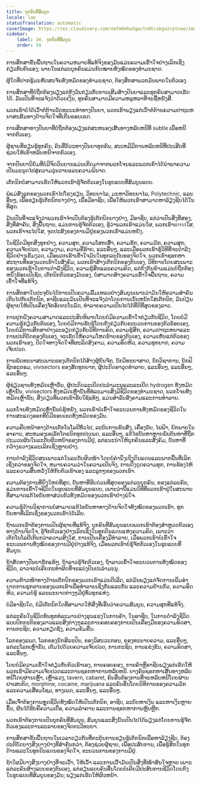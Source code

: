 ```yaml
---
title: ບຸກຄົນທີ່ສົມບູນ
locale: lao
statusTranslation: automatic
coverImage: https://res.cloudinary.com/xmfm6mhw3gwctndtcubgx2rptnae/image/upload/v1740337243/small_cover_educacion_fundamental_a051170f1c.webp
sidebar:
    label: 34. ບຸກຄົນທີ່ສົມບູນ
    order: 34
---
```

ການສຶກສາຂັ້ນພື້ນຖານໃນຄວາມຫມາຍທີ່ແທ້ຈິງຂອງມັນແມ່ນຄວາມເຂົ້າໃຈຢ່າງເລິກເຊິ່ງກ່ຽວກັບຕົນເອງ; ພາຍໃນແຕ່ລະບຸກຄົນແມ່ນກົດໝາຍທັງໝົດຂອງທໍາມະຊາດ.

ຜູ້ໃດທີ່ຢາກຮູ້ມະຫັດສະຈັນທັງຫມົດຂອງທໍາມະຊາດ, ຕ້ອງສຶກສາພວກມັນພາຍໃນຕົວເອງ.

ການສຶກສາທີ່ບໍ່ຖືກຕ້ອງພຽງແຕ່ກັງວົນກ່ຽວກັບການເສີມສ້າງປັນຍາແລະທຸກຄົນສາມາດເຮັດໄດ້. ມັນເປັນທີ່ຈະແຈ້ງວ່າດ້ວຍເງິນ, ທຸກຄົນສາມາດມີຄວາມຫລູຫລາທີ່ຈະຊື້ຫນັງສື.

ພວກເຮົາບໍ່ໄດ້ເວົ້າຕໍ່ຕ້ານວັດທະນະທໍາທາງປັນຍາ, ພວກເຮົາພຽງແຕ່ເວົ້າຕໍ່ຕ້ານຄວາມປາຖະຫນາສະສົມທາງດ້ານຈິດໃຈທີ່ເກີນຂອບເຂດ.

ການສຶກສາທາງປັນຍາທີ່ບໍ່ຖືກຕ້ອງພຽງແຕ່ສະຫນອງເສັ້ນທາງຫລົບຫນີທີ່ subtle ເພື່ອຫນີຈາກຕົວເອງ.

ຜູ້ຊາຍທີ່ຮຽນຮູ້ທຸກຄົນ, ຄົນຂີ້ຕົວະທາງປັນຍາທຸກຄົນ, ສະເຫມີມີການຫລົບຫນີທີ່ປະເສີດທີ່ຊ່ວຍໃຫ້ເຂົາຫລົບຫນີຈາກຕົວເອງ.

ຈາກປັນຍານິຍົມທີ່ບໍ່ມີຈິດວິນຍານແມ່ນເກີດມາຈາກພວກໂຈນແລະພວກເຂົາໄດ້ນໍາພາຄວາມເປັນມະນຸດໄປສູ່ຄວາມວຸ່ນວາຍແລະຄວາມພິນາດ.

ເຕັກນິກບໍ່ສາມາດເຮັດໃຫ້ພວກເຮົາຮູ້ຈັກຕົວເອງໃນຮູບແບບທີ່ສົມບູນແບບ.

ພໍ່ແມ່ສົ່ງລູກຂອງພວກເຂົາໄປໂຮງຮຽນ, ວິທະຍາໄລ, ມະຫາວິທະຍາໄລ, Polytechnic, ແລະອື່ນໆ, ເພື່ອຮຽນຮູ້ເຕັກນິກບາງຢ່າງ, ເພື່ອມີອາຊີບ, ເພື່ອໃຫ້ພວກເຂົາສາມາດຫາລ້ຽງຊີບໄດ້ໃນທີ່ສຸດ.

ມັນເປັນທີ່ຈະແຈ້ງວ່າພວກເຮົາຈໍາເປັນຕ້ອງຮູ້ເຕັກນິກບາງຢ່າງ, ມີອາຊີບ, ແຕ່ວ່າເປັນສິ່ງທີ່ສອງ, ສິ່ງທີ່ສໍາຄັນ, ສິ່ງພື້ນຖານ, ແມ່ນການຮູ້ຈັກຕົວເອງ, ຮູ້ວ່າພວກເຮົາແມ່ນໃຜ, ພວກເຮົາมาจากໃສ, ພວກເຮົາຈະໄປໃສ, ຈຸດປະສົງຂອງການມີຢູ່ຂອງພວກເຮົາແມ່ນຫຍັງ.

ໃນຊີວິດມີທຸກສິ່ງທຸກຢ່າງ, ຄວາມສຸກ, ຄວາມໂສກເສົ້າ, ຄວາມຮັກ, ຄວາມມັກ, ຄວາມສຸກ, ຄວາມເຈັບປວດ, ຄວາມງາມ, ຄວາມຂີ້ຮ້າຍ, ແລະອື່ນໆ, ແລະເມື່ອພວກເຮົາຮູ້ວິທີທີ່ຈະດໍາລົງຊີວິດຢ່າງເຂັ້ມງວດ, ເມື່ອພວກເຮົາເຂົ້າໃຈມັນໃນທຸກລະດັບຂອງຈິດໃຈ, ພວກເຮົາຊອກຫາສະຖານທີ່ຂອງພວກເຮົາໃນສັງຄົມ, ພວກເຮົາສ້າງເຕັກນິກຂອງຕົນເອງ, ວິທີການໂດຍສະເພາະຂອງພວກເຮົາໃນການດໍາລົງຊີວິດ, ຄວາມຮູ້ສຶກແລະຄວາມຄິດ, ແຕ່ກົງກັນຂ້າມແມ່ນບໍ່ຖືກຕ້ອງຫນຶ່ງຮ້ອຍເປີເຊັນ, ເຕັກນິກຕົວຂອງມັນເອງ, ບໍ່ສາມາດສ້າງຄວາມເຂົ້າໃຈພື້ນຖານ, ຄວາມເຂົ້າໃຈທີ່ແທ້ຈິງ.

ການສຶກສາໃນປະຈຸບັນໄດ້ກາຍເປັນຄວາມລົ້ມເຫລວຢ່າງສົມບູນເພາະວ່າມັນໃຫ້ຄວາມສໍາຄັນເກີນໄປກັບເຕັກນິກ, ອາຊີບແລະມັນເປັນທີ່ຈະແຈ້ງວ່າໂດຍການເນັ້ນຫນັກໃສ່ເຕັກນິກ, ມັນປ່ຽນຜູ້ຊາຍໃຫ້ເປັນເຄື່ອງຈັກອັດຕະໂນມັດ, ທໍາລາຍຄວາມເປັນໄປໄດ້ທີ່ດີທີ່ສຸດຂອງລາວ.

ການປູກຝັງຄວາມສາມາດແລະປະສິດທິພາບໂດຍບໍ່ມີຄວາມເຂົ້າໃຈກ່ຽວກັບຊີວິດ, ໂດຍບໍ່ມີຄວາມຮູ້ກ່ຽວກັບຕົນເອງ, ໂດຍບໍ່ມີການຮັບຮູ້ໂດຍກົງກ່ຽວກັບຂະບວນການຂອງຕົວຂ້ອຍເອງ, ໂດຍບໍ່ມີການສຶກສາຢ່າງລະອຽດກ່ຽວກັບວິທີການຄິດ, ຄວາມຮູ້ສຶກ, ຄວາມປາຖະຫນາແລະການປະຕິບັດຂອງຕົນເອງ, ຈະເຮັດໃຫ້ຄວາມໂຫດຮ້າຍຂອງຕົນເອງ, ຄວາມເຫັນແກ່ຕົວຂອງພວກເຮົາເອງ, ປັດໃຈທາງຈິດໃຈທີ່ຜະລິດສົງຄາມ, ຄວາມອຶດຫິວ, ຄວາມທຸກຍາກ, ຄວາມເຈັບປວດ.

ການພັດທະນາສະເພາະຂອງເຕັກນິກໄດ້ສ້າງຜູ້ກົນຈັກ, ນັກວິທະຍາສາດ, ນັກວິຊາການ, ນັກຟິຊິກອະຕອມ, vivisectors ຂອງສັດທຸກຍາກ, ຜູ້ປະດິດອາວຸດທໍາລາຍ, ແລະອື່ນໆ, ແລະອື່ນໆ, ແລະອື່ນໆ.

ຜູ້ຊ່ຽວຊານທັງຫມົດເຫຼົ່ານັ້ນ, ຜູ້ປະດິດລະເບີດປະລໍາມະນູແລະລະເບີດ hydrogen ທັງຫມົດເຫຼົ່ານັ້ນ, vivisectors ທັງຫມົດເຫຼົ່ານັ້ນທີ່ທໍລະມານສິ່ງມີຊີວິດຂອງທໍາມະຊາດ, ພວກໂຈນທັງຫມົດເຫຼົ່ານັ້ນ, ສິ່ງດຽວທີ່ພວກເຂົາຮັບໃຊ້ແທ້ໆ, ແມ່ນສໍາລັບສົງຄາມແລະການທໍາລາຍ.

ພວກໂຈນທັງຫມົດເຫຼົ່ານັ້ນບໍ່ຮູ້ຫຍັງ, ພວກເຂົາບໍ່ເຂົ້າໃຈຂະບວນການທັງຫມົດຂອງຊີວິດໃນການສະແດງອອກທີ່ບໍ່ມີຂອບເຂດທັງຫມົດຂອງມັນ.

ຄວາມຄືບຫນ້າທາງດ້ານເຕັກໂນໂລຢີທົ່ວໄປ, ລະບົບການຂົນສົ່ງ, ເຄື່ອງນັບ, ໄຟຟ້າ, ຍົກພາຍໃນອາຄານ, ສະຫມອງເອເລັກໂຕຣນິກທຸກປະເພດ, ແລະອື່ນໆ, ແກ້ໄຂບັນຫາຫຼາຍພັນບັນຫາທີ່ຖືກປະມວນຜົນໃນລະດັບຜິວຫນ້າຂອງການມີຢູ່, ແຕ່ແນະນໍາໃຫ້ບຸກຄົນແລະສັງຄົມ, ບັນຫາທີ່ກວ້າງຂວາງແລະເລິກເຊິ່ງຫຼາຍຢ່າງ.

ການດໍາລົງຊີວິດສະເພາະແຕ່ໃນລະດັບຜິວໜ້າ ໂດຍບໍ່ຄໍານຶງເຖິງດິນແດນແລະພາກພື້ນທີ່ເລິກເຊິ່ງກວ່າຂອງຈິດໃຈ, ຫມາຍຄວາມວ່າໃນຄວາມເປັນຈິງ, ການດຶງດູດຄວາມທຸກ, ການຮ້ອງໄຫ້ ແລະຄວາມສິ້ນຫວັງໃຫ້ກັບຕົວເຮົາເອງ ແລະລູກໆຂອງພວກເຮົາ.

ຄວາມຕ້ອງການທີ່ຍິ່ງໃຫຍ່ທີ່ສຸດ, ບັນຫາທີ່ຮີບດ່ວນທີ່ສຸດຂອງແຕ່ລະບຸກຄົນ, ຂອງແຕ່ລະຄົນ, ແມ່ນການເຂົ້າໃຈຊີວິດໃນຮູບແບບທີ່ສົມບູນແບບ, ເພາະວ່ານີ້ແມ່ນວິທີທີ່ພວກເຮົາຢູ່ໃນສະພາບທີ່ສາມາດແກ້ໄຂບັນຫາສ່ວນຕົວທັງຫມົດຂອງພວກເຮົາຢ່າງພໍໃຈ.

ຄວາມຮູ້ດ້ານວິຊາການບໍ່ສາມາດແກ້ໄຂບັນຫາທາງດ້ານຈິດໃຈທັງໝົດຂອງພວກເຮົາ, ທຸກບັນຫາທີ່ເລິກເຊິ່ງຂອງພວກເຮົາໄດ້ເລີຍ.

ຖ້າພວກເຮົາຕ້ອງການເປັນຜູ້ຊາຍທີ່ແທ້ຈິງ, ບຸກຄົນທີ່ສົມບູນແບບພວກເຮົາຕ້ອງສຳຫຼວດຕົວເອງທາງດ້ານຈິດໃຈ, ຮູ້ຈັກຕົວເອງຢ່າງເລິກເຊິ່ງໃນທຸກດິນແດນແຫ່ງຄວາມຄິດ, ເພາະວ່າເຕັກໂນໂລຢີເກີນກວ່າຄວາມສົງໃສ, ກາຍເປັນເຄື່ອງມືທໍາລາຍ, ເມື່ອພວກເຮົາບໍ່ເຂົ້າໃຈຂະບວນການທັງໝົດຂອງການມີຢູ່ຢ່າງແທ້ຈິງ, ເມື່ອພວກເຮົາບໍ່ຮູ້ຈັກຕົວເອງໃນຮູບແບບທີ່ສົມບູນ.

ຖ້າສັດທາງປັນຍາຮັກແທ້ໆ, ຖ້າລາວຮູ້ຈັກຕົວເອງ, ຖ້າລາວເຂົ້າໃຈຂະບວນການທັງໝົດຂອງຊີວິດ, ລາວຈະບໍ່ເຄີຍກະທໍາຜິດທີ່ຈະແບ່ງປັນປະລໍາມະນູ.

ຄວາມກ້າວໜ້າທາງດ້ານເຕັກນິກຂອງພວກເຮົາແມ່ນດີເລີດ, ແຕ່ມັນພຽງແຕ່ຈັດການເພີ່ມອໍານາດການຮຸກຮານຂອງພວກເຮົາເພື່ອທໍາລາຍເຊິ່ງກັນແລະກັນ ແລະຄວາມຢ້ານກົວ, ຄວາມອຶດຫິວ, ຄວາມບໍ່ຮູ້ ແລະພະຍາດຕ່າງໆມີຢູ່ທົ່ວທຸກແຫ່ງ.

ບໍ່ມີອາຊີບໃດ, ບໍ່ມີເຕັກນິກໃດທີ່ສາມາດໃຫ້ສິ່ງທີ່ເອີ້ນວ່າຄວາມສົມບູນ, ຄວາມສຸກທີ່ແທ້ຈິງ.

ແຕ່ລະຄົນໃນຊີວິດທົນທຸກທໍລະມານຢ່າງຮຸນແຮງໃນການຄ້າ, ໃນອາຊີບ, ໃນການດໍາລົງຊີວິດແບບປົກກະຕິຂອງລາວແລະສິ່ງຕ່າງໆແລະການຄອບຄອງກາຍເປັນເຄື່ອງມືຂອງຄວາມອິດສາ, ການກະຊິບ, ຄວາມກຽດຊັງ, ຄວາມຂົມຂື່ນ.

ໂລກຂອງແພດ, ໂລກຂອງນັກສິລະປິນ, ຂອງວິສະວະກອນ, ຂອງທະນາຍຄວາມ, ແລະອື່ນໆ, ແຕ່ລະໂລກເຫຼົ່ານັ້ນ, ເຕັມໄປດ້ວຍຄວາມເຈັບປວດ, ການກະຊິບ, ການແຂ່ງຂັນ, ຄວາມອິດສາ, ແລະອື່ນໆ.

ໂດຍບໍ່ມີຄວາມເຂົ້າໃຈກ່ຽວກັບຕົວເຮົາເອງ, ການຄອບຄອງ, ການຄ້າຫຼືອາຊີບພຽງແຕ່ເຮັດໃຫ້ພວກເຮົາມີຄວາມເຈັບປວດແລະການຊອກຫາການຫລົບຫນີ. ບາງຄົນຊອກຫາເສັ້ນທາງຫລົບຫນີໂດຍຜ່ານເຫຼົ້າ, ເຫຼົ້າແວງ, tavern, cabaret, ຄົນອື່ນຕ້ອງການທີ່ຈະຫລົບຫນີໂດຍຜ່ານຢາເສບຕິດ, morphine, cocaine, marijuana ແລະຄົນອື່ນໂດຍວິທີການຂອງຄວາມມັກແລະຄວາມເສື່ອມໂຊມ, ທາງເພດ, ແລະອື່ນໆ, ແລະອື່ນໆ.

ເມື່ອເຈົ້າຕ້ອງການຫຼຸດຊີວິດທັງໝົດໃຫ້ເປັນເຕັກນິກ, ອາຊີບ, ລະບົບຫາເງິນ ແລະຫາເງິນຫຼາຍຂຶ້ນ, ຜົນໄດ້ຮັບຄືຄວາມເບື່ອ, ຄວາມລຳຄານ ແລະການຊອກຫາການຫຼົບຫຼີກ.

ພວກເຮົາຕ້ອງກາຍເປັນບຸກຄົນທີ່ສົມບູນ, ສົມບູນແລະສິ່ງນັ້ນເປັນໄປໄດ້ພຽງແຕ່ໂດຍການຮູ້ຈັກຕົວເອງແລະການລະລາຍຂອງຈິດຕະວິທະຍາ.

ການສຶກສາຂັ້ນພື້ນຖານໃນເວລາດຽວກັນທີ່ກະຕຸ້ນການຮຽນຮູ້ເຕັກນິກເພື່ອຫາລ້ຽງຊີບ, ຕ້ອງປະຕິບັດບາງສິ່ງບາງຢ່າງທີ່ສໍາຄັນກວ່າ, ຕ້ອງຊ່ວຍຜູ້ຊາຍ, ເພື່ອປະສົບການ, ເພື່ອຮູ້ສຶກໃນທຸກດ້ານແລະໃນທຸກດິນແດນຂອງຈິດໃຈ, ຂະບວນການຂອງການມີຢູ່.

ຖ້າໃຜມີບາງສິ່ງບາງຢ່າງທີ່ຈະເວົ້າ, ໃຫ້ເວົ້າ ແລະການເວົ້າມັນເປັນສິ່ງທີ່ໜ້າສົນໃຈຫຼາຍ ເພາະແຕ່ລະຄົນສ້າງແບບຂອງຕົນເອງ, ແຕ່ຮຽນແບບຄົນອື່ນໂດຍບໍ່ເຄີຍມີປະສົບການຊີວິດໂດຍກົງໃນຮູບແບບທີ່ສົມບູນຂອງມັນ; ພຽງແຕ່ເຮັດໃຫ້ຜິວຫນ້າ.

